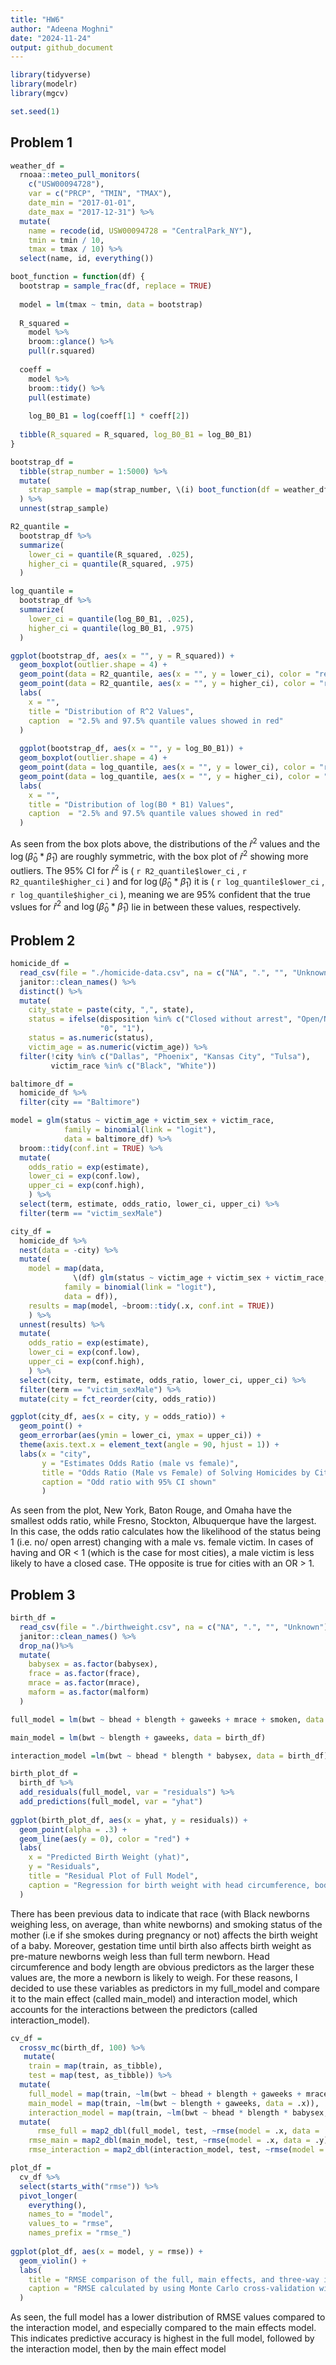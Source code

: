 ```yaml
---
title: "HW6"
author: "Adeena Moghni"
date: "2024-11-24"
output: github_document
---
```


```r
library(tidyverse)
library(modelr)
library(mgcv)

set.seed(1)
```

## Problem 1

```r
weather_df = 
  rnoaa::meteo_pull_monitors(
    c("USW00094728"),
    var = c("PRCP", "TMIN", "TMAX"), 
    date_min = "2017-01-01",
    date_max = "2017-12-31") %>%
  mutate(
    name = recode(id, USW00094728 = "CentralPark_NY"),
    tmin = tmin / 10,
    tmax = tmax / 10) %>%
  select(name, id, everything())
```

```r
boot_function = function(df) {
  bootstrap = sample_frac(df, replace = TRUE)
  
  model = lm(tmax ~ tmin, data = bootstrap)
  
  R_squared = 
    model %>% 
    broom::glance() %>% 
    pull(r.squared)
  
  coeff = 
    model %>% 
    broom::tidy() %>% 
    pull(estimate)
  
    log_B0_B1 = log(coeff[1] * coeff[2])
  
  tibble(R_squared = R_squared, log_B0_B1 = log_B0_B1)
}
```

```r
bootstrap_df = 
  tibble(strap_number = 1:5000) %>% 
  mutate(
    strap_sample = map(strap_number, \(i) boot_function(df = weather_df))
  ) %>% 
  unnest(strap_sample)
```

```r
R2_quantile = 
  bootstrap_df %>% 
  summarize(
    lower_ci = quantile(R_squared, .025),
    higher_ci = quantile(R_squared, .975)
  )

log_quantile = 
  bootstrap_df %>% 
  summarize(
    lower_ci = quantile(log_B0_B1, .025),
    higher_ci = quantile(log_B0_B1, .975)
  )
```

```r
ggplot(bootstrap_df, aes(x = "", y = R_squared)) +
  geom_boxplot(outlier.shape = 4) +
  geom_point(data = R2_quantile, aes(x = "", y = lower_ci), color = "red") +
  geom_point(data = R2_quantile, aes(x = "", y = higher_ci), color = "red") +
  labs(
    x = "",
    title = "Distribution of R^2 Values",
    caption  = "2.5% and 97.5% quantile values showed in red"
  )
  
  ggplot(bootstrap_df, aes(x = "", y = log_B0_B1)) +
  geom_boxplot(outlier.shape = 4) +
  geom_point(data = log_quantile, aes(x = "", y = lower_ci), color = "red") +
  geom_point(data = log_quantile, aes(x = "", y = higher_ci), color = "red") +
  labs(
    x = "",
    title = "Distribution of log(B0 * B1) Values",
    caption  = "2.5% and 97.5% quantile values showed in red"
  )
```

As seen from the box plots above, the distributions of the $\hat{r}^2$ values and the $\log(\hat{\beta}_0 * \hat{\beta}_1)$ are roughly symmetric, with the box plot of $\hat{r}^2$ showing more outliers. The 95% CI for $\hat{r}^2$ is ( `r R2_quantile$lower_ci` , `r R2_quantile$higher_ci` ) and for $\log(\hat{\beta}_0 * \hat{\beta}_1)$ it is ( `r log_quantile$lower_ci` , `r log_quantile$higher_ci` ), meaning we are 95% confident that the true vslues for $\hat{r}^2$ and $\log(\hat{\beta}_0 * \hat{\beta}_1)$ lie in between these values, respectively.  

## Problem 2

```r
homicide_df = 
  read_csv(file = "./homicide-data.csv", na = c("NA", ".", "", "Unknown")) %>%
  janitor::clean_names() %>% 
  distinct() %>% 
  mutate(
    city_state = paste(city, ",", state),
    status = ifelse(disposition %in% c("Closed without arrest", "Open/No arrest"), 
                    "0", "1"),
    status = as.numeric(status),
    victim_age = as.numeric(victim_age)) %>% 
  filter(!city %in% c("Dallas", "Phoenix", "Kansas City", "Tulsa"),
         victim_race %in% c("Black", "White"))
```

```r
baltimore_df = 
  homicide_df %>% 
  filter(city == "Baltimore")

model = glm(status ~ victim_age + victim_sex + victim_race, 
            family = binomial(link = "logit"), 
            data = baltimore_df) %>% 
  broom::tidy(conf.int = TRUE) %>% 
  mutate(
    odds_ratio = exp(estimate),
    lower_ci = exp(conf.low), 
    upper_ci = exp(conf.high),
    ) %>% 
  select(term, estimate, odds_ratio, lower_ci, upper_ci) %>% 
  filter(term == "victim_sexMale")
```

```r
city_df = 
  homicide_df %>% 
  nest(data = -city) %>% 
  mutate(
    model = map(data, 
              \(df) glm(status ~ victim_age + victim_sex + victim_race, 
            family = binomial(link = "logit"), 
            data = df)),
    results = map(model, ~broom::tidy(.x, conf.int = TRUE))
    ) %>% 
  unnest(results) %>% 
  mutate(
    odds_ratio = exp(estimate),
    lower_ci = exp(conf.low), 
    upper_ci = exp(conf.high),
    ) %>% 
  select(city, term, estimate, odds_ratio, lower_ci, upper_ci) %>% 
  filter(term == "victim_sexMale") %>% 
  mutate(city = fct_reorder(city, odds_ratio))
```

```r
ggplot(city_df, aes(x = city, y = odds_ratio)) +
  geom_point() + 
  geom_errorbar(aes(ymin = lower_ci, ymax = upper_ci)) +
  theme(axis.text.x = element_text(angle = 90, hjust = 1)) +
  labs(x = "city", 
       y = "Estimates Odds Ratio (male vs female)",
       title = "Odds Ratio (Male vs Female) of Solving Homicides by City",
       caption = "Odd ratio with 95% CI shown"
       )
```

As seen from the plot, New York, Baton Rouge, and Omaha have the smallest odds ratio, while Fresno, Stockton, Albuquerque have the largest. In this case, the odds ratio calculates how the likelihood of the status being 1 (i.e. no/ open arrest) changing with a male vs. female victim. In cases of having and OR < 1 (which is the case for most cities), a male victim is less likely to have a closed case. THe opposite is true for cities with an OR > 1. 


## Problem 3

```r
birth_df = 
  read_csv(file = "./birthweight.csv", na = c("NA", ".", "", "Unknown")) %>% 
  janitor::clean_names() %>% 
  drop_na()%>% 
  mutate(
    babysex = as.factor(babysex),
    frace = as.factor(frace),
    mrace = as.factor(mrace),
    maform = as.factor(malform)
  )
```

```r
full_model = lm(bwt ~ bhead + blength + gaweeks + mrace + smoken, data = birth_df)

main_model = lm(bwt ~ blength + gaweeks, data = birth_df) 

interaction_model =lm(bwt ~ bhead * blength * babysex, data = birth_df)
```


```r
birth_plot_df = 
  birth_df %>% 
  add_residuals(full_model, var = "residuals") %>% 
  add_predictions(full_model, var = "yhat")
  
ggplot(birth_plot_df, aes(x = yhat, y = residuals)) +
  geom_point(alpha = .3) +
  geom_line(aes(y = 0), color = "red") +
  labs(
    x = "Predicted Birth Weight (yhat)",
    y = "Residuals",
    title = "Residual Plot of Full Model",
    caption = "Regression for birth weight with head circumference, body length, gestational period, race, and mother smoking status as predictors"
  )
```

There has been previous data to indicate that race (with Black newborns weighing less, on average, than white newborns) and smoking status of the mother (i.e if she smokes during pregnancy or not) affects the birth weight of a baby. Moreover, gestation time until birth also affects birth weight as pre-mature newborns weigh less than full term newborn. Head circumference and body length are obvious predictors as the larger these values are, the more a newborn is likely to weigh. For these reasons, I decided to use these variables as predictors in my full_model and compare it to the main effect (called main_model) and interaction model, which accounts for the interactions between the predictors (called interaction_model).  

```r
cv_df = 
  crossv_mc(birth_df, 100) %>% 
   mutate(
    train = map(train, as_tibble),
    test = map(test, as_tibble)) %>% 
  mutate( 
    full_model = map(train, ~lm(bwt ~ bhead + blength + gaweeks + mrace + smoken, data = .x)), 
    main_model = map(train, ~lm(bwt ~ blength + gaweeks, data = .x)), 
    interaction_model = map(train, ~lm(bwt ~ bhead * blength * babysex, data = .x)))%>% 
  mutate(
      rmse_full = map2_dbl(full_model, test, ~rmse(model = .x, data = .y)),
    rmse_main = map2_dbl(main_model, test, ~rmse(model = .x, data = .y)),
    rmse_interaction = map2_dbl(interaction_model, test, ~rmse(model = .x, data = .y)))
```

```r
plot_df = 
  cv_df %>% 
  select(starts_with("rmse")) %>% 
  pivot_longer(
    everything(),
    names_to = "model", 
    values_to = "rmse",
    names_prefix = "rmse_") 
   
ggplot(plot_df, aes(x = model, y = rmse)) +  
  geom_violin() + 
  labs(
    title = "RMSE comparison of the full, main effects, and three-way interaction models",
    caption = "RMSE calculated by using Monte Carlo cross-validation with n = 100"
  )
```

As seen, the full model has a lower distribution of RMSE values compared to the interaction model, and especially compared to the main effects model. This indicates predictive accuracy is highest in the full model, followed by the interaction model, then by the main effect model

